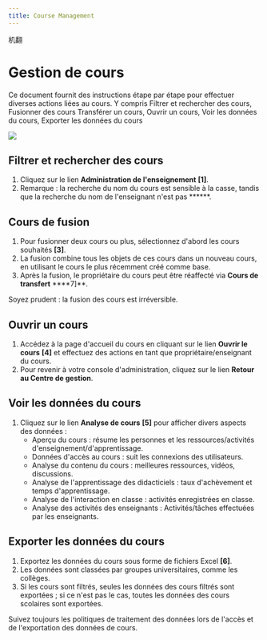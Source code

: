 ```yaml
---
title: Course Management
---
```



机翻
# Gestion de cours 

 Ce document fournit des instructions étape par étape pour effectuer diverses actions liées au cours. Y compris Filtrer et rechercher des cours, Fusionner des cours 
 Transférer un cours, Ouvrir un cours, Voir les données du cours, Exporter les données du cours

![](/img/ulearning/admin/course01.png)

 ## Filtrer et rechercher des cours 
 1. Cliquez sur le lien **Administration de l'enseignement** **[1]**. 
 2. Remarque : la recherche du nom du cours est sensible à la casse, tandis que la recherche du nom de l'enseignant n'est pas ******. 
 
 ## Cours de fusion 
 1. Pour fusionner deux cours ou plus, sélectionnez d'abord les cours souhaités **[3]**. 
 2. La fusion combine tous les objets de ces cours dans un nouveau cours, en utilisant le cours le plus récemment créé comme base. 
 3. Après la fusion, le propriétaire du cours peut être réaffecté via **Cours de transfert** ****7]**.

<Callout type="warning" emoji="ℹ️"> 
    Soyez prudent : la fusion des cours est irréversible.
</Callout>

 ## Ouvrir un cours 
 1. Accédez à la page d'accueil du cours en cliquant sur le lien **Ouvrir le cours** **[4]** et effectuez des actions en tant que propriétaire/enseignant du cours. 
 2. Pour revenir à votre console d'administration, cliquez sur le lien **Retour au Centre de gestion**. 
 
 ## Voir les données du cours 
 1. Cliquez sur le lien **Analyse de cours** **[5]** pour afficher divers aspects des données : 
     - Aperçu du cours : résume les personnes et les ressources/activités d'enseignement/d'apprentissage. 
     - Données d'accès au cours : suit les connexions des utilisateurs. 
     - Analyse du contenu du cours : meilleures ressources, vidéos, discussions. 
     - Analyse de l'apprentissage des didacticiels : taux d'achèvement et temps d'apprentissage. 
     - Analyse de l'interaction en classe : activités enregistrées en classe. 
     - Analyse des activités des enseignants : Activités/tâches effectuées par les enseignants. 
 
 ## Exporter les données du cours 
 1. Exportez les données du cours sous forme de fichiers Excel **[6]**. 
 2. Les données sont classées par groupes universitaires, comme les collèges. 
 3. Si les cours sont filtrés, seules les données des cours filtrés sont exportées ; si ce n'est pas le cas, toutes les données des cours scolaires sont exportées.

<Callout type="info" emoji="ℹ️"> 
    Suivez toujours les politiques de traitement des données lors de l'accès et de l'exportation des données de cours.
</Callout>